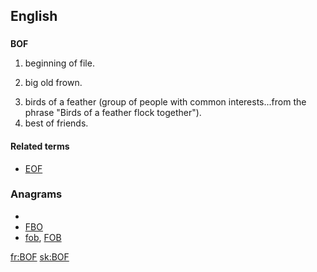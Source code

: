 ==English==

==={{initialism}}===
{{wikipedia}}
'''BOF'''

# {{computing}} beginning of file.
# {{Internet}} big old frown.
# birds of a feather (group of people with common interests...from the phrase "Birds of a feather flock together").
# best of friends.

====Related terms====
* [[EOF]]

===Anagrams===
* {{alphagram|bfo}}
* [[FBO#English|FBO]]
* [[fob#English|fob]], [[FOB#English|FOB]]

[[fr:BOF]]
[[sk:BOF]]